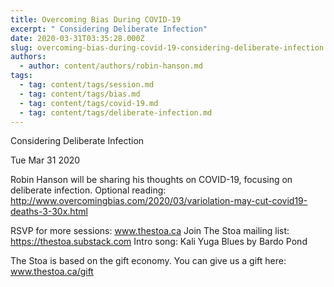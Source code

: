 ```yaml
---
title: Overcoming Bias During COVID-19
excerpt: " Considering Deliberate Infection"
date: 2020-03-31T03:35:28.000Z
slug: overcoming-bias-during-covid-19-considering-deliberate-infection
authors:
  - author: content/authors/robin-hanson.md
tags:
  - tag: content/tags/session.md
  - tag: content/tags/bias.md
  - tag: content/tags/covid-19.md
  - tag: content/tags/deliberate-infection.md
---
```




 Considering Deliberate Infection

Tue Mar 31 2020

Robin Hanson will be sharing his thoughts on COVID-19, focusing on deliberate infection. Optional reading: http://www.overcomingbias.com/2020/03/variolation-may-cut-covid19-deaths-3-30x.html

RSVP for more sessions: www.thestoa.ca
Join The Stoa mailing list: https://thestoa.substack.com
Intro song: Kali Yuga Blues by Bardo Pond

The Stoa is based on the gift economy. You can give us a gift here: www.thestoa.ca/gift


